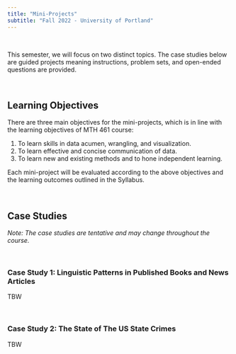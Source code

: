 ```yaml
---
title: "Mini-Projects"
subtitle: "Fall 2022 - University of Portland"
---
```


<br>

This semester, we will focus on two distinct topics. The case studies below are guided projects meaning instructions, problem sets, and open-ended questions are provided.

<br>

## **Learning Objectives**

There are three main objectives for the mini-projects, which is in line with the learning objectives of MTH 461 course:

1. To learn skills in data acumen, wrangling, and visualization.
2. To learn effective and concise communication of data.
3. To learn new and existing methods and to hone independent learning.

Each mini-project will be evaluated according to the above objectives and the learning outcomes outlined in the Syllabus.

<br>

## **Case Studies**

*Note: The case studies are tentative and may change throughout the course.*

<br>

### Case Study 1: Linguistic Patterns in Published Books and News Articles

TBW

<br>

### Case Study 2: The State of The US State Crimes

TBW

<br>

